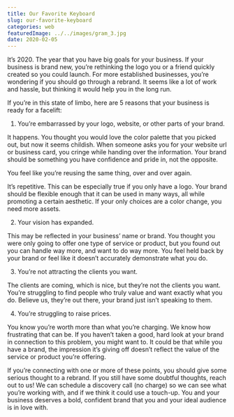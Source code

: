 ```yaml
---
title: Our Favorite Keyboard
slug: our-favorite-keyboard
categories: web
featuredImage: ../../images/gram_3.jpg
date: 2020-02-05
---
```


It’s 2020. The year that you have big goals for your business. If your business is brand new, you’re rethinking the logo you or a friend quickly created so you could launch. For more established businesses, you’re wondering if you should go through a rebrand. It seems like a lot of work and hassle, but thinking it would help you in the long run. 

If you’re in this state of limbo, here are 5 reasons that your business is ready for a facelift: 

1. You’re embarrassed by your logo, website, or other parts of your brand.

It happens. You thought you would love the color palette that you picked out, but now it seems childish. When someone asks you for your website url or business card, you cringe while handing over the information. Your brand should be something you have confidence and pride in, not the opposite. 

You feel like you’re reusing the same thing, over and over again.

It’s repetitive. This can be especially true if you only have a logo. Your brand should be flexible enough that it can be used in many ways, all while promoting a certain aesthetic. If your only choices are a color change, you need more assets. 

2. Your vision has expanded. 

This may be reflected in your business’ name or brand. You thought you were only 
going to offer one type of service or product, but you found out you can handle way 
more, and want to do way more. You feel held back by your brand or feel like it doesn’t 
accurately demonstrate what you do. 

3. You’re not attracting the clients you want.
    
The clients are coming, which is nice, but they’re not the clients you want. You’re 
struggling to find people who truly value and want exactly what you do. Believe us, they’re out there, your brand just isn’t speaking to them.  

4. You’re struggling to raise prices.

You know you’re worth more than what you’re charging. We know how frustrating that 
can be. If you haven’t taken a good, hard look at your brand in connection to this 
problem, you might want to. It could be that while you have a brand, the impression it’s 
giving off doesn’t reflect the value of the service or product you’re offering. 


If you’re connecting with one or more of these points, you should give some serious thought to a rebrand. If you still have some doubtful thoughts, reach out to us! We can schedule a discovery call (no charge) so we can see what you’re working with, and if we think it could use a touch-up. You and your business deserves a bold, confident brand that you and your ideal audience is in love with. 

